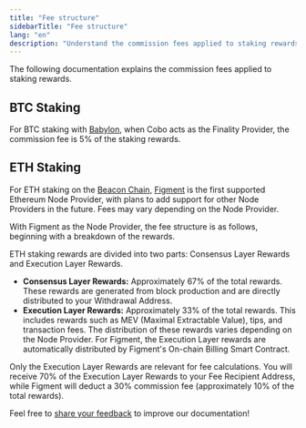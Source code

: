 ```yaml
---
title: "Fee structure"
sidebarTitle: "Fee structure"
lang: "en"
description: "Understand the commission fees applied to staking rewards in Cobo, including details for BTC and ETH staking."
---
```

The following documentation explains the commission fees applied to staking rewards.

## BTC Staking

For BTC staking with [Babylon](https://babylonlabs.io/), when Cobo acts as the Finality Provider, the commission fee is 5% of the staking rewards.

## ETH Staking

For ETH staking on the [Beacon Chain](https://ethereum.org/en/roadmap/beacon-chain/), [Figment](https://figment.io/) is the first supported Ethereum Node Provider, with plans to add support for other Node Providers in the future. Fees may vary depending on the Node Provider. 

With Figment as the Node Provider, the fee structure is as follows, beginning with a breakdown of the rewards.

ETH staking rewards are divided into two parts: Consensus Layer Rewards and Execution Layer Rewards.

- **Consensus Layer Rewards:** Approximately 67% of the total rewards. These rewards are generated from block production and are directly distributed to your Withdrawal Address.
- **Execution Layer Rewards:** Approximately 33% of the total rewards. This includes rewards such as MEV (Maximal Extractable Value), tips, and transaction fees. The distribution of these rewards varies depending on the Node Provider. For Figment, the Execution Layer rewards are automatically distributed by Figment's On-chain Billing Smart Contract.

Only the Execution Layer Rewards are relevant for fee calculations. You will receive 70% of the Execution Layer Rewards to your Fee Recipient Address, while Figment will deduct a 30% commission fee (approximately 10% of the total rewards).

<Tip>Feel free to [share your feedback](https://forms.zohopublic.com/cobo/form/DocumentFeedbackForm/formperma/QvLOhxJv1_JMsJ-1dleZ8Itb_7rzN-LtgvsDdxosoVI?referrername=manuals) to improve our documentation!</Tip>